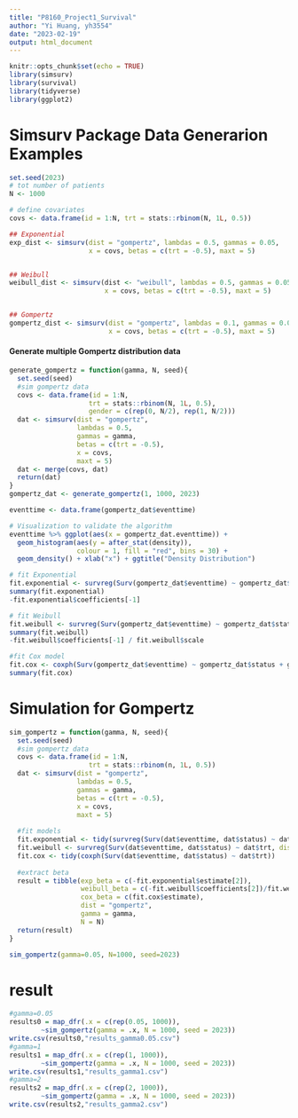 ```yaml
---
title: "P8160_Project1_Survival"
author: "Yi Huang, yh3554"
date: "2023-02-19"
output: html_document
---
```


```r
knitr::opts_chunk$set(echo = TRUE)
library(simsurv)
library(survival)
library(tidyverse)
library(ggplot2)
```


# Simsurv Package Data Generarion Examples

```r
set.seed(2023)
# tot number of patients
N <- 1000

# define covariates
covs <- data.frame(id = 1:N, trt = stats::rbinom(N, 1L, 0.5))

## Exponential
exp_dist <- simsurv(dist = "gompertz", lambdas = 0.5, gammas = 0.05, 
                    x = covs, betas = c(trt = -0.5), maxt = 5)


## Weibull
weibull_dist <- simsurv(dist <- "weibull", lambdas = 0.5, gammas = 0.05, 
                        x = covs, betas = c(trt = -0.5), maxt = 5)


## Gompertz
gompertz_dist <- simsurv(dist = "gompertz", lambdas = 0.1, gammas = 0.05, 
                         x = covs, betas = c(trt = -0.5), maxt = 5)
```

#### Generate multiple Gompertz distribution data
```r
generate_gompertz = function(gamma, N, seed){
  set.seed(seed)
  #sim gompertz data
  covs <- data.frame(id = 1:N,
                    trt = stats::rbinom(N, 1L, 0.5),
                    gender = c(rep(0, N/2), rep(1, N/2)))
  dat <- simsurv(dist = "gompertz",
                 lambdas = 0.5, 
                 gammas = gamma, 
                 betas = c(trt = -0.5), 
                 x = covs, 
                 maxt = 5)
  dat <- merge(covs, dat)
  return(dat)
}
gompertz_dat <- generate_gompertz(1, 1000, 2023)

eventtime <- data.frame(gompertz_dat$eventtime)

# Visualization to validate the algorithm
eventtime %>% ggplot(aes(x = gompertz_dat.eventtime)) +
  geom_histogram(aes(y = after_stat(density)),
                 colour = 1, fill = "red", bins = 30) +
  geom_density() + xlab("x") + ggtitle("Density Distribution")

# fit Exponential
fit.exponential <- survreg(Surv(gompertz_dat$eventtime) ~ gompertz_dat$status + gompertz_dat$gender, data = gompertz_dat, dist = "exponential") 
summary(fit.exponential)
-fit.exponential$coefficients[-1]

# fit Weibull
fit.weibull <- survreg(Surv(gompertz_dat$eventtime) ~ gompertz_dat$status + gompertz_dat$gender, data = gompertz_dat, dist = "weibull") 
summary(fit.weibull)
-fit.weibull$coefficients[-1] / fit.weibull$scale

#fit Cox model
fit.cox <- coxph(Surv(gompertz_dat$eventtime) ~ gompertz_dat$status + gompertz_dat$gender, data = gompertz_dat) 
summary(fit.cox)


```



# Simulation for Gompertz

```r
sim_gompertz = function(gamma, N, seed){
  set.seed(seed)
  #sim gompertz data
  covs <- data.frame(id = 1:N,
                    trt = stats::rbinom(n, 1L, 0.5))
  dat <- simsurv(dist = "gompertz",
                 lambdas = 0.5, 
                 gammas = gamma, 
                 betas = c(trt = -0.5), 
                 x = covs, 
                 maxt = 5)
  
  #fit models
  fit.exponential <- tidy(survreg(Surv(dat$eventtime, dat$status) ~ dat$trt, dist = "exponential"))
  fit.weibull <- survreg(Surv(dat$eventtime, dat$status) ~ dat$trt, dist = "weibull")
  fit.cox <- tidy(coxph(Surv(dat$eventtime, dat$status) ~ dat$trt))
  
  #extract beta
  result = tibble(exp_beta = c(-fit.exponential$estimate[2]), 
                  weibull_beta = c(-fit.weibull$coefficients[2])/fit.weibull$scale,
                  cox_beta = c(fit.cox$estimate), 
                  dist = "gompertz",
                  gamma = gamma, 
                  N = N)
  return(result)
}

sim_gompertz(gamma=0.05, N=1000, seed=2023)
```

# result
```r
#gamma=0.05
results0 = map_dfr(.x = c(rep(0.05, 1000)), 
        ~sim_gompertz(gamma = .x, N = 1000, seed = 2023))
write.csv(results0,"results_gamma0.05.csv")
#gamma=1
results1 = map_dfr(.x = c(rep(1, 1000)), 
        ~sim_gompertz(gamma = .x, N = 1000, seed = 2023))
write.csv(results1,"results_gamma1.csv")
#gamma=2
results2 = map_dfr(.x = c(rep(2, 1000)), 
        ~sim_gompertz(gamma = .x, N = 1000, seed = 2023))
write.csv(results2,"results_gamma2.csv")
```




